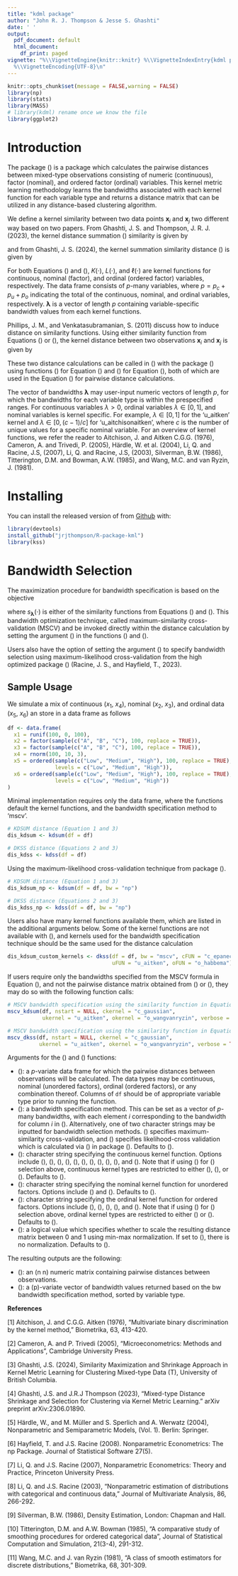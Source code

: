 ```yaml
---
title: "kdml package"
author: "John R. J. Thompson & Jesse S. Ghashti"
date: ' '
output:
  pdf_document: default
  html_document:
    df_print: paged
vignette: "%\\VignetteEngine{knitr::knitr} %\\VignetteIndexEntry{kdml package}
  %\\VignetteEncoding{UTF-8}\n"
---
```


```r
knitr::opts_chunk$set(message = FALSE,warning = FALSE)
library(np)
library(stats)
library(MASS)
# library(kdml) rename once we know the file
library(ggplot2)
```


# Introduction

The package \(\texttt{kss}\) is a package which calculates the pairwise distances between mixed-type observations consisting of numeric (continuous), factor (nominal), and ordered factor (ordinal) variables. This kernel metric learning methodology learns the bandwidths associated with each kernel function for each variable type and returns a distance matrix that can be utilized in any distance-based clustering algorithm.

We define a kernel similarity between two data points $\mathbf{x}_{i}$ and $\mathbf{x}_{j}$ two different way based on two papers. From Ghashti, J. S. and Thompson, J. R. J. (2023), the kernel distance summation \(\texttt{kdsum}\) similarity is given by 

\begin{equation}\label{eq:kdsumsim}
s_{\text{kdsum}}(\mathbf{x}_{i}, \mathbf{x}_{j} \vert \boldsymbol{\lambda}) = \prod_{k=1}^{p_c} \frac{1}{\lambda_k} K\left( \frac{x_{i,k} - x_{j,k}}{\lambda_k}\right)  + \sum_{k=p_c+1}^{p_c + p_u} L(x_{i,k},x_{j,k},\lambda_k) + \sum_{k = p_c+p_u+1}^p l(x_{i,k},x_{j,k},\lambda_k),
\end{equation}

and from Ghashti, J. S. (2024), the kernel summation similarity distance \(\texttt{kss}\) is given by 

\begin{equation}\label{eq:dksssim}
s_{\text{kss}}(\mathbf{x}_{i}, \mathbf{x}_{j} \vert \boldsymbol{\lambda}) = \sum_{k=1}^{p_c}  K\left( \frac{x_{i,k} - x_{j,k}}{\lambda_k}\right)  + \sum_{k=p_c+1}^{p_c + p_u} L(x_{i,k},x_{j,k},\lambda_k) + \sum_{k = p_c+p_u+1}^p l(x_{i,k},x_{j,k},\lambda_k).
\end{equation}

For both Equations (\ref{eq:kdsumsim}) and (\ref{eq:dksssim}), $K(\cdot)$, $L(\cdot)$, and $\ell(\cdot)$ are kernel functions for continuous, nominal (factor), and ordinal (ordered factor) variables, respectively. The data frame consists of $p$-many variables, where $p = p_c + p_u + p_o$ indicating the total of the continuous, nominal, and ordinal variables, respectively. $\boldsymbol{\lambda}$ is a vector of length $p$ containing variable-specific bandwidth values from each kernel functions. 

Phillips, J. M., and Venkatasubramanian, S. (2011) discuss how to induce distance on similarity functions. Using either similarity function from Equations (\ref{eq:kdsumsim}) or (\ref{eq:dksssim}), the kernel distance between two observations $\mathbf{x}_i$ and $\mathbf{x}_j$ is given by 

\begin{equation}\label{eq:kerndist}
  d^2(\mathbf{x}_i, \mathbf{x}_j \ | \ \boldsymbol{\lambda}) = s(\mathbf{x}_i, \mathbf{x}_i \ | \ \boldsymbol{\lambda}) + s(\mathbf{x}_j, \mathbf{x}_j \ | \ \boldsymbol{\lambda}) - 2s(\mathbf{x}_i, \mathbf{x}_j \ | \ \boldsymbol{\lambda}).
\end{equation}

These two distance calculations can be called in \(\texttt{R}\) with the package \(\texttt{kss}\) using functions \(\texttt{kdsum}\) for Equation (\ref{eq:kdsumsim}) and \(\texttt{dkss}\) for Equation (\ref{eq:dksssim}), both of which are used in the Equation (\ref{eq:kerndist}) for pairwise distance calculations.

The vector of bandwidths $\boldsymbol{\lambda}$ may user-input numeric vectors of length $p$, for which the bandwidths for each variable type is within the prespecified ranges. For continuous variables $\lambda > 0$, ordinal variables $\lambda \in [0,1]$, and nominal variables is kernel specific. For example, $\lambda \in [0,1]$ for the 'u_aitken' kernel and $\lambda \in [0,(c-1)/c]$ for 'u_aitchisonaitken', where $c$ is the number of unique values for a specific nominal variable. For an overview of kernel functions, we refer the reader to Aitchison, J. and Aitken C.G.G. (1976), Cameron, A. and Trivedi, P. (2005), Härdle, W. et al. (2004), Li, Q. and Racine, J.S, (2007), Li, Q. and Racine, J.S, (2003), Silverman, B.W. (1986), Titterington, D.M. and Bowman, A.W. (1985), and Wang, M.C. and van Ryzin, J. (1981).

# Installing

You can install the released version of \textsf{kss} from [Github](https://github.com/jrjthompson/R-package-kml) with:
```r
library(devtools)
install_github("jrjthompson/R-package-kml")
library(kss)
```


# Bandwidth Selection 

The maximization procedure for bandwidth specification is based on the objective
  
 \begin{equation}\label{eq:mscv}
  \underset{\boldsymbol{\lambda}}{\text{argmax}}\left\{\frac{1}{n}\sum_{i=1}^n\log\left(\frac{1}{(n-1)}\sum_{\substack{j=1 \\ j \ne i}}^n s_{\boldsymbol{\lambda}}(\textbf{x}_i,\textbf{x}_j)\right)\right\},
\end{equation}
 
  where $s_{\boldsymbol{\lambda}}(\cdot)$ is either of the similarity functions from Equations (\ref{eq:kdsumsim}) and (\ref{eq:dksssim}). This bandwidth optimization technique, called maximum-similarity cross-validation (MSCV) and be invoked directly within the distance calculation by setting the argument \(\texttt{bw = "mscv"}\) in the functions \(\texttt{kdsum}\) and \(\texttt{dkss}\). 
  
  Users also have the option of setting the argument \(\texttt{bw = "np"}\) to specify bandwidth selection using maximum-likelihood cross-validation from the high optimized package \(\texttt{np}\) (Racine, J. S., and Hayfield, T., 2023).

## Sample Usage

We simulate a mix of continuous ($x_1$, $x_4$), nominal ($x_2$, $x_3$), and ordinal data ($x_5$, $x_6$) an store in a data frame as follows
```r
df <- data.frame(
  x1 = runif(100, 0, 100),
  x2 = factor(sample(c("A", "B", "C"), 100, replace = TRUE)),
  x3 = factor(sample(c("A", "B", "C"), 100, replace = TRUE)),
  x4 = rnorm(100, 10, 3),
  x5 = ordered(sample(c("Low", "Medium", "High"), 100, replace = TRUE), 
               levels = c("Low", "Medium", "High")),
  x6 = ordered(sample(c("Low", "Medium", "High"), 100, replace = TRUE), 
               levels = c("Low", "Medium", "High"))
)
```

Minimal implementation requires only the data frame, where the functions default the kernel functions, and the bandwidth specification method to 'mscv'.

```r
# KDSUM distance (Equation 1 and 3)
dis_kdsum <- kdsum(df = df)

# DKSS distance (Equations 2 and 3)
dis_kdss <- kdss(df = df)
```

Using the maximum-likelihood cross-validation technique from package \(\texttt{np}\).

```r
# KDSUM distance (Equation 1 and 3)
dis_kdsum_np <- kdsum(df = df, bw = "np")

# DKSS distance (Equations 2 and 3)
dis_kdss_np <- kdss(df = df, bw = "np")
```

Users also have many kernel functions available them, which are listed in the additional arguments below. Some of the kernel functions are not available with \(\texttt{np}\), and kernels used for the bandwidth specification technique should be the same used for the distance calculation

```r
dis_kdsum_custom_kernels <- dkss(df = df, bw = "mscv", cFUN = "c_epanechnikov",
                                 uFUN = "u_aitken", oFUN = "o_habbema")
```

If users require only the bandwidths specified from the MSCV formula in Equation (\ref{eq:mscv}), and not the pairwise distance matrix obtained from \(\texttt{kdsum}\) or \(\texttt{dkss}\), they may do so with the following function calls:

```r
# MSCV bandwidth specification using the similarity function in Equation (1)
mscv_kdsum(df, nstart = NULL, ckernel = "c_gaussian", 
           ukernel = "u_aitken", okernel = "o_wangvanryzin", verbose = TRUE) 

# MSCV bandwidth specification using the similarity function in Equation (2)
mscv_dkss(df, nstart = NULL, ckernel = "c_gaussian", 
          ukernel = "u_aitken", okernel = "o_wangvanryzin", verbose = TRUE) 
```


Arguments for the \(\texttt{kdsum}\) and \(\texttt{dkss}\) functions:

* \(\texttt{df}\): a $p$-variate data frame for which the pairwise distances between observations will be calculated. The data types may be continuous, nominal (unordered factors), ordinal (ordered factors), or any combination thereof. Columns of $\texttt{df}$ should be of appropriate variable type prior to running the function.
* \(\texttt{bw}\): a bandwidth specification method. This can be set as a vector of $p$-many bandwidths, with each element $i$ corresponding to the bandwidth for column $i$ in \(\texttt{df}\). Alternatively, one of two character strings may be inputted for bandwidth selection methods. \(\texttt{mscv}\) specifies maximum-similarity cross-validation, and \(\texttt{np}\) specifies likelihood-cross validation which is calculated via \(\texttt{npudensbw}\) in package \(\texttt{np}\). Defaults to \(\texttt{mscv}\).
* \(\texttt{cFUN}\): character string specifying the continuous kernel function. Options include \(\texttt{c\_gaussian}\), \(\texttt{c\_epanechnikov}\), \(\texttt{c\_uniform}\), \(\texttt{c\_triangle}\), \(\texttt{c\_biweight}\), \(\texttt{c\_triweight}\), \(\texttt{c\_tricube}\), \(\texttt{c\_cosine}\), \(\texttt{c\_logistic}\), \(\texttt{c\_sigmoid}\), and \(\texttt{c\_silverman}\). Note that if using \(\texttt{np}\) for \(\texttt{bw}\) selection above, continuous kernel types are restricted to either \(\texttt{c\_gaussian}\), \(\texttt{c\_epanechnikov}\), or \(\texttt{c\_uniform}\). Defaults to \(\texttt{c\_gaussian}\).
* \(\texttt{uFUN}\): character string specifying the nominal kernel function for unordered factors. Options include \(\texttt{u\_aitken}\) and \(\texttt{u\_aitchisonaitken}\). Defaults to \(\texttt{u\_aitken}\).
* \(\texttt{oFUN}\): character string specifying the ordinal kernel function for ordered factors. Options include \(\texttt{o\_aitken}\), \(\texttt{o\_aitchisonaitken}\), \(\texttt{o\_habbema}\), \(\texttt{o\_wangvanryzin}\), and \(\texttt{o\_liracine}\). Note that if using \(\texttt{np}\) for \(\texttt{bw}\) selection above, ordinal kernel types are restricted to either \(\texttt{o\_wangvanryzin}\) or \(\texttt{o\_liracine}\). Defaults to \(\texttt{o\_wangvanryzin}\).
* \(\texttt{stan}\): a logical value which specifies whether to scale the resulting distance matrix between $0$ and $1$ using min-max normalization. If set to \(\texttt{FALSE}\), there is no normalization. Defaults to \(\texttt{TRUE}\).

The resulting outputs are the following: 

* \(\texttt{distances}\): an \(n \times n\) numeric matrix containing pairwise distances between observations.
* \(\texttt{bandwidths}\): a \(p\)-variate vector of bandwidth values returned based on the bw bandwidth specification method, sorted by variable type.



**References**

[1] Aitchison, J. and C.G.G. Aitken (1976), “Multivariate binary discrimination by the kernel method,” Biometrika, 63, 413-420.

[2] Cameron, A. and P. Trivedi (2005), “Microeconometrics: Methods and Applications”, Cambridge University Press.

[3] Ghashti, J.S. (2024), Similarity Maximization and Shrinkage Approach in Kernel Metric Learning for Clustering Mixed-type Data (T), University of British Columbia.

[4] Ghashti, J.S. and J.R.J Thompson (2023), “Mixed-type Distance Shrinkage and Selection for Clustering via Kernel Metric Learning.” arXiv preprint arXiv:2306.01890.

[5] Härdle, W., and M. Müller and S. Sperlich and A. Werwatz (2004), Nonparametric and Semiparametric Models, (Vol. 1). Berlin: Springer.

[6] Hayfield, T. and J.S. Racine (2008). Nonparametric Econometrics: The
  np Package. Journal of Statistical Software 27(5).

[7] Li, Q. and J.S. Racine (2007), Nonparametric Econometrics: Theory and Practice, Princeton University Press.

[8] Li, Q. and J.S. Racine (2003), “Nonparametric estimation of distributions with categorical and continuous data,” Journal of Multivariate Analysis, 86, 266-292.

[9] Silverman, B.W. (1986), Density Estimation, London: Chapman and Hall.

[10] Titterington, D.M. and A.W. Bowman (1985), “A comparative study of smoothing procedures for ordered categorical data”, Journal of Statistical Computation and Simulation, 21(3-4), 291-312.

[11] Wang, M.C. and J. van Ryzin (1981), “A class of smooth estimators for discrete distributions,” Biometrika, 68, 301-309.

